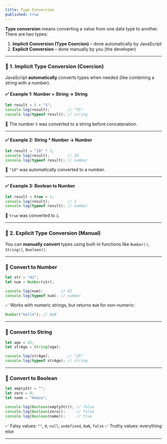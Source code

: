 ```yaml
---
title: Type Conversion
published: true
---
```


**Type conversion** means converting a value from one data type to another.
There are two types:

1. **Implicit Conversion (Type Coercion)** – done automatically by JavaScript
2. **Explicit Conversion** – done manually by you (the developer)

---

### 🔸 1. **Implicit Type Conversion (Coercion)**

JavaScript **automatically** converts types when needed (like combining a string with a number).

#### ✅ Example 1: Number + String → String

```js
let result = 5 + "5";
console.log(result);        // "55"
console.log(typeof result); // string
```

📝 The number `5` was converted to a string before concatenation.

---

#### ✅ Example 2: String \* Number → Number

```js
let result = "10" * 2;
console.log(result);        // 20
console.log(typeof result); // number
```

📝 `"10"` was automatically converted to a number.

---

#### ✅ Example 3: Boolean to Number

```js
let result = true + 1;
console.log(result);        // 2
console.log(typeof result); // number
```

📝 `true` was converted to `1`.

---

### 🔸 2. **Explicit Type Conversion (Manual)**

You can **manually convert** types using built-in functions like `Number()`, `String()`, `Boolean()`.

---

### 🔹 Convert to Number

```js
let str = "42";
let num = Number(str);

console.log(num);        // 42
console.log(typeof num); // number
```

✅ Works with numeric strings, but returns `NaN` for non-numeric:

```js
Number("hello"); // NaN
```

---

### 🔹 Convert to String

```js
let age = 25;
let strAge = String(age);

console.log(strAge);        // "25"
console.log(typeof strAge); // string
```

---

### 🔹 Convert to Boolean

```js
let emptyStr = "";
let zero = 0;
let name = "Hamza";

console.log(Boolean(emptyStr)); // false
console.log(Boolean(zero));     // false
console.log(Boolean(name));     // true
```

✅ Falsy values: `""`, `0`, `null`, `undefined`, `NaN`, `false`
✅ Truthy values: everything else

---

